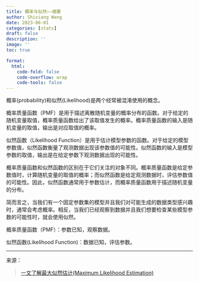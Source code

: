 ```yaml
---
title: 概率与似然——摘要
author: Shixiang Wang
date: 2023-06-01
categories: [stats]
draft: false
description: ''
image: ''
toc: true

format:
  html:
    code-fold: false
    code-overflow: wrap
    code-tools: false
---
```


概率(probability)和似然(Likelihood)是两个经常被混淆使用的概念。

概率质量函数（PMF）是用于描述离散随机变量的概率分布的函数。对于给定的随机变量取值，概率质量函数给出了该取值发生的概率。概率质量函数的输入是随机变量的取值，输出是对应取值的概率。

似然函数（Likelihood Function）是用于估计模型参数的函数。对于给定的模型参数值，似然函数衡量了观测数据出现该参数值的可能性。似然函数的输入是模型参数的取值，输出是在给定参数下观测数据出现的可能性。

概率质量函数和似然函数的区别在于它们关注的对象不同。概率质量函数是给定参数值时，计算随机变量的取值的概率；而似然函数是给定观测数据时，评估参数值的可能性。因此，似然函数通常用于参数估计，而概率质量函数用于描述随机变量的分布。

简而言之，当我们有一个固定参数集的模型并且我们对可能生成的数据类型感兴趣时，通常会考虑概率。相反，当我们已经观察到数据并且我们想要检查某些模型参数的可能性时，就会使用似然。

概率质量函数（PMF）：参数已知，观察数据。

似然函数(Likelihood Function)：数据已知，评估参数。

---

来源：

> [一文了解最大似然估计(Maximum Likelihood Estimation)](https://mp.weixin.qq.com/s/4alhSw4oicj2KM-y1xEYtA)

